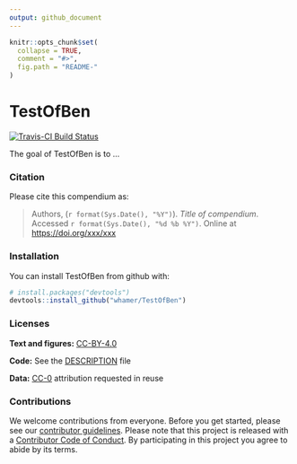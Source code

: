```yaml
---
output: github_document
---
```


<!-- README.md is generated from README.Rmd. Please edit that file -->

```r
knitr::opts_chunk$set(
  collapse = TRUE,
  comment = "#>",
  fig.path = "README-"
)
```

# TestOfBen
[![Travis-CI Build Status](https://travis-ci.org/whamer/TestOfBen.svg?branch=master)](https://travis-ci.org/whamer/TestOfBen)

The goal of TestOfBen is to ...

### Citation

Please cite this compendium as:

> Authors, (`r format(Sys.Date(), "%Y")`). _Title of compendium_. Accessed `r format(Sys.Date(), "%d %b %Y")`. Online at <https://doi.org/xxx/xxx>

### Installation

You can install TestOfBen from github with:

```r
# install.packages("devtools")
devtools::install_github("whamer/TestOfBen")
```

### Licenses

**Text and figures:**  [CC-BY-4.0](http://creativecommons.org/licenses/by/4.0/)

**Code:** See the [DESCRIPTION](DESCRIPTION) file

**Data\:** [CC-0](http://creativecommons.org/publicdomain/zero/1.0/) attribution requested in reuse

### Contributions

We welcome contributions from everyone. Before you get started, please see our [contributor guidelines](CONTRIBUTING.md). Please note that this project is released with a [Contributor Code of Conduct](CONDUCT.md). By participating in this project you agree to abide by its terms.
